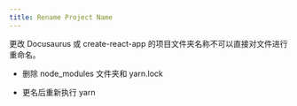 ```yaml
---
title: Rename Project Name
---
```


更改 Docusaurus 或 create-react-app 的项目文件夹名称不可以直接对文件进行重命名。

- 删除 node_modules 文件夹和 yarn.lock

- 更名后重新执行 yarn
